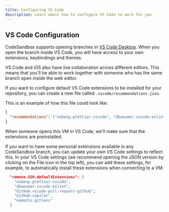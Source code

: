 ```yaml
---
title: Configuring VS Code
description: Learn about how to configure VS Code to work for you
---
```



## VS Code Configuration

CodeSandbox supports opening branches in [VS Code Desktop](https://marketplace.visualstudio.com/items?itemName=CodeSandbox-io.codesandbox-projects). When you open the branch inside VS Code, you will have access to your own extensions, keybindings and themes.

<Callout emoji="⭐">VS Code and iOS also have live collaboration across different editors. This means that you'll be able to work together with someone who has the same branch open inside the web editor.</Callout>

If you want to configure default VS Code extensions to be installed for your repository, you can create a new file called `.vscode/recommendations.json`.

This is an example of how this file could look like:

```json
{
  "recommendations": ["esbenp.prettier-vscode", "dbaeumer.vscode-eslint"]
}
```

When someone opens this VM in VS Code, we'll make sure that the extensions are preinstalled.

If you want to have some personal extensions available in any CodeSandbox branch, you can update your own VS Code settings to reflect this. In your VS Code settings (we recommend opening the JSON version by clicking on the File icon in the top left), you can add these settings, for example, to automatically install these extensions when connecting to a VM:

```json
  "remote.SSH.defaultExtensions": [
    "esbenp.prettier-vscode",
    "dbaeumer.vscode-eslint",
    "GitHub.vscode-pull-request-github",
    "GitHub.copilot",
    "eamodio.gitlens"
  ]
```
